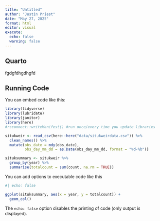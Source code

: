 ```yaml
---
title: "Untitled"
author: "Justin Priest"
date: "May 27, 2025"
format: html
editor: visual
execute:
  echo: false
  warning: false
---
```


## Quarto

fgdgfdhgdhgfd

## Running Code
 You can embed code like this:

```r
library(tidyverse)
library(lubridate)
library(janitor)
library(here)
#rsconnect::writeManifest() #run once/every time you update libraries

situkweir <- read_csv(here::here("data/situkweirdata.csv")) %>% 
  clean_names() %>%
  mutate(obs_date = mdy(obs_date),
         obs_day_mm_dd = as.Date(obs_day_mm_dd, format = "%d-%b"))

situksummary <- situkweir %>%
  group_by(year) %>%
  summarise(totalcount = sum(count, na.rm = TRUE))

```

You can add options to executable code like this

```r
#| echo: false

ggplot(situksummary, aes(x = year, y = totalcount)) +
  geom_col()

```

The `echo: false` option disables the printing of code (only output is displayed).
